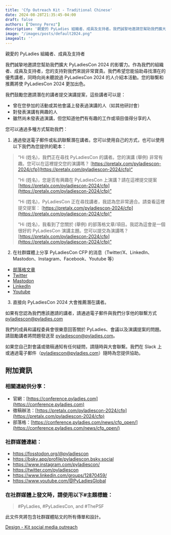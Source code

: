 ```yaml
---
title: 'Cfp Outreach Kit - Traditional Chinese'
date: 2024-08-28T21:35:45-04:00
draft: false
authors: ["Denny Perez"]
description: '親愛的 PyLadies 組織者、成員及支持者。我們誠摯地邀請您幫助我們擴大 PyLadiesCon 2024 的影響力。作為我們的組織者、成員及支持者，您的支持對我們來說非常寶貴。我們希望您能協助尋找潛在的優秀講者，同時向尚未聽說過 PyLadiesCon 2024 的人介紹本活動。您的聯繫和推薦將使 PyLadiesCon 2024 更加出色。'
image: "/images/posts/default2024.png"
imagealt: ''
---
```


親愛的 PyLadies 組織者、成員及支持者

我們誠摯地邀請您幫助我們擴大 PyLadiesCon 2024 的影響力。作為我們的組織者、成員及支持者，您的支持對我們來說非常寶貴。我們希望您能協助尋找潛在的優秀講者，同時向尚未聽說過 PyLadiesCon 2024 的人介紹本活動。您的聯繫和推薦將使 PyLadiesCon 2024 更加出色。

我們鼓勵您邀請潛在的講者提交演講提案，這些講者可以是：

- 曾在您參加的活動或其他會議上發表過演講的人（如其他研討會）
- 對發表演講有興趣的人
- 雖然尚未發表過演講，但您知道他們有有趣的工作或項目值得分享的人

您可以通過多種方式幫助我們：

1. 通過發送電子郵件或私訊聯繫潛在講者。您可以使用自己的方式，也可以使用以下我們為您提供的範本：

> “Hi (姓名)，我們正在尋找 PyLadiesCon 的講者。您的演講 (舉例) 非常有趣。您可以在這裡提交您的演講嗎？
> [https://pretalx.com/pyladiescon-2024/cfp](https://pretalx.com/pyladiescon-2024/cfp)“
>
> “Hi (姓名)，您是否有興趣在 PyLadiesCon 上演講？請在這裡提交提案
> [https://pretalx.com/pyladiescon-2024/cfp](https://pretalx.com/pyladiescon-2024/cfp)”
>
> “Hi (姓名)，PyLadiesCon 正在尋找講者，我認為您非常適合。請查看這裡提交提案：
> [https://pretalx.com/pyladiescon-2024/cfp](https://pretalx.com/pyladiescon-2024/cfp)”
>
> “Hi (姓名)，我看到了您關於 (舉例) 的部落格文章/項目。我認為這會是一個很好的 PyLadiesCon 演講主題。您可以提交為演講嗎？
> [https://pretalx.com/pyladiescon-2024/cfp](https://pretalx.com/pyladiescon-2024/cfp)”

2. 在社群媒體上分享 PyLadiesCon CFP 的消息（Twitter/X、LinkedIn、Mastodon、Instagram、Facebook、Youtube 等）

- [部落格文章](https://conference.pyladies.com/news/cfp_open/)
- [Twitter](https://x.com/pyladiescon/status/1824179923713659336)
- [Mastodon](https://fosstodon.org/@pyladiescon/112967895199872463)
- [LinkedIn](https://www.linkedin.com/posts/pyladiescon_pyladiescon-python-pyladies-activity-7229947209079795712-egx8?utm_source=share&utm_medium=member_desktop)
- [Youtube](https://www.youtube.com/@PyLadiesGlobal)

3. 直接向 PyLadiesCon 2024 大會推薦潛在講者。

如果有您認為我們應該邀請的講者，請通過電子郵件與我們分享他的聯繫方式 [pyladiescon@pyladies.com](mailto:pyladiescon@pyladies.com)

我們的成員和議程委員會很樂意回答關於 PyLadies、會議以及演講提案的問題。請鼓勵講者將問題發送至 [pyladiescon@pyladies.com](mailto:pyladiescon@pyladies.com)。

如果您自己對會議或徵稿通知有任何疑問，請隨時與大會聯繫。我們在 Slack 上或通過電子郵件（[pyladiescon@pyladies.com](mailto:pyladiescon@pyladies.com)）隨時為您提供協助。

## 附加資訊

### 相關連結供分享：

* 官網：[https://conference.pyladies.com](https://conference.pyladies.com)
* 徵稿辦法：[https://pretalx.com/pyladiescon-2024/cfp](https://pretalx.com/pyladiescon-2024/cfp)
* 部落格：[https://conference.pyladies.com/news/cfp_open/](https://conference.pyladies.com/news/cfp_open/)

### 社群媒體連結：

- https://fosstodon.org/@pyladiescon
- https://bsky.app/profile/pyladiescon.bsky.social
- https://www.instagram.com/pyladiescon/
- https://twitter.com/pyladiescon
- https://www.linkedin.com/groups/12870459/
- https://www.youtube.com/@PyLadiesGlobal

### 在社群媒體上發文時，請使用以下#主題標籤：

> \#PyLadies, \#PyLadiesCon, and \#ThePSF

此文件夾將包含社群媒體貼文的所有傳單和設計。

[Design - Kit social media outreach](https://drive.google.com/drive/folders/1z6mkV1lp4pdxej3c3btlpwBaVLIwALPU?usp=sharing)
